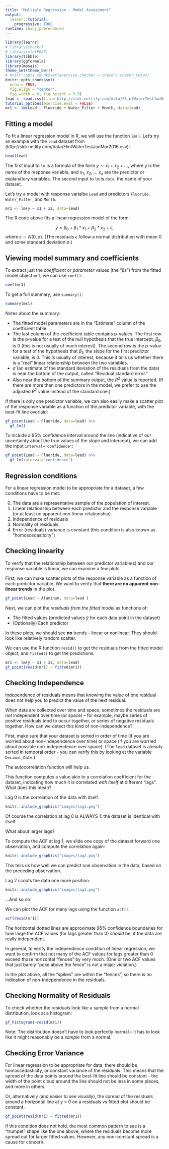 ```yaml
---
title: "Multiple Regression - Model Assessment"
output: 
  learnr::tutorial:
    progressive: TRUE
runtime: shiny_prerendered
---
```


```r
library(learnr)
# library(checkr)
# library(statPREP)
library(tibble)
library(ggformula)
library(mosaic)
theme_set(theme_bw())
# knitr::opts_chunk$set(exercise.checker = checkr::checkr_tutor)
knitr::opts_chunk$set(
  echo = TRUE,
  fig.align = "center",
  fig.width = 6, fig.height = 3.5)
lead <- read.csv(file='http://sldr.netlify.com/data/FlintWaterTestJanMar2016.csv')
tutorial_options(exercise.eval = FALSE)
mr1 <- lm(Lead ~ Fluoride + Water_Filter + Month, data=lead)
```

## Fitting a model
To fit a linear regression model in R, we will use the function `lm()`. Let's try an example with the `lead` dataset from (http://sldr.netlify.com/data/FlintWaterTestJanMar2016.csv):

```r
head(lead)
```

The first input to `lm` is a formula of the form $y \sim x_1 + x_2 + ...$, where y is the name of the response variable, and $x_1$, $x_2$, ... $x_n$ are the predictor or explanatory variables.  The second input to `lm` is `data`, the name of your dataset.

Let's try a model with response varialbe `Lead` and predictors `Fluoride`, `Water_Filter`, and `Month`.

```r
mr1 <- lm(y ~ x1 + x2, data=lead)
```

The R code above fits a linear regression model of the form:

$$ y = \beta_0 + \beta_1*x_1 + \beta_2*x_2 + \epsilon,$$
where $\epsilon \sim N(0, \sigma)$. (The residuals $\epsilon$ follow a normal distribution with mean 0 and some standard deviation $\sigma$.)

## Viewing model summary and coefficients
To extract just the *coefficient* or *parameter* values (the "$\beta$s") from the fitted model object `mr1`, we can use  `coef()`:

```r
coef(mr1)
```

To get a full summary, use `summary()`:
```r
summary(mr1)
```

Notes about the summary:

- The fitted model parameters are in the "Estimate" column of the coefficient table.
- The last column of the coefficient table contains p-values.  The first row is the p-value for a test of the null hypothesis that the true intercept, $\beta_0$, is 0 (this is not usually of much interest). The second row is the p-value for a test of the hypothesis that $\beta_1$, the slope for the first predictor variable, is 0.  This *is* usually of interest, because it tells us whether there is a "real" linear relationship between the two variables.
- $\hat{\sigma}$ (an estimate of the standard deviation of the residuals from the data) is near the bottom of the output, called "Residual standard error."
- Also near the bottom of the summary output, the $R^2$ value is reported.  (If there are more than one predictors in the model, we prefer to use the adjusted $R^2$ value instead of the standard one.)

If there is only one predictor variable, we can also easily make a scatter plot of the response variable as a function of the predictor variable, with the best-fit line overlaid:

```r
gf_point(Lead ~ Fluoride, data=lead) %>%
  gf_lm()
```

To include a 95% confidence interval around the line (indicative of our uncertainty about the true values of the slope and intercept), we can add the input `interval='confidence'`:

```r
gf_point(Lead ~ Fluoride, data=lead) %>%
  gf_lm(interval='confidence')
```

## Regression conditions
For a linear regression model to be appropriate for a dataset, a few conditions have to be met:

0. The data are a representative sample of the population of interest.
1. Linear relationship between each predictor and the response variable (or at least no apparent non-linear relationship).
2. Independence of residuals
3. Normality of residuals
4. Error (residuals) variance is constant (this condition is also known as "homoscedasticity")

## Checking linearity
To verify that the relationship between our predictor variable(s) and our response variable is linear, we can examine a few plots.

First, we can make scatter plots of the response variable as a function of each predictor variable. We want to verify that **there are no apparent non-linear trends** in the plot.

```r
gf_point(Lead ~ Aluminum, data=lead )
```

Next, we can plot the *residuals from the fitted model* as functions of:

- The fitted values (predicted values $\hat{y}$ for each data point in the dataset)
- (Optionally) Each predictor

In these plots, we should see **no** trends -- linear or nonlinear. They should look like relatively random scatter.

We can use the R function `resid()` to get the residuals from the fitted model object, and `fitted()` to get the predictions.

```r
mr1 <- lm(y ~ x1 + x2, data=lead)
gf_point(resid(mr1) ~ fitted(mr1))
```

## Checking Independence

Independence of residuals means that knowing the value of one residual does not help you to predict the value of the next residual.

When data are collected over time and space, sometimes the residuals are *not* independent over time (or space) -- for example, maybe series of positive residuals tend to occur together, or series of negative residuals together. How can we detect this kind of non-independence?

First, make sure that your dataset is sorted in order of time (if you are worried about non-independence over time) or space (if you are worried about possible non-independence over space). (The `lead` dataset is already sorted in temporal order - you can verify this by looking at the variable `Decimal_Date`.)

The autocorrelation function will help us.

This function computes a value akin to a correlation coefficient for the dataset, indicating how much it is correlated *with itself* at different "lags".  What does this mean?

Lag 0 is the correlation of the data with itself.

```r
knitr::include_graphics("images/lag1.png")
```

Of course the correlation at lag 0 is ALWAYS 1: the dataset is identical with itself.

What about larger lags?

To compute the ACF at lag 1, we slide one copy of the dataset forward one observation, and compute the correlation again:

```r
knitr::include_graphics("images/lag2.png")
```

This tells us how well we can predict one observation in the data, based on the preceding observation.

Lag 2 scoots the data one more position:

```r
knitr::include_graphics("images/lag3.png")
```

...And so on.

We can plot the ACF for many lags using the function `acf()`.

```r
acf(resid(mr1))
```

The horizontal dotted lines are approximate 95% confidence boundaries for how large the ACF values (for lags greater than 0) *should* be, if the data are really independent. 

In general, to verify the independence condition of linear regression, we want to confirm that not many of the ACF values for lags greater than 0 exceed those horizontal "fences" by very much. (One or two ACF values that just barely "poke above the fence" is not a major violation.)

In the plot above, all the "spikes" are within the "fences", so there is no indication of non-independence in the residuals.

## Checking Normality of Residuals
To check whether the residuals look like a sample from a normal distribution, look at a histogram:

```r
gf_histogram(~resid(mr1))
```

Note: The distribution doesn't have to look perfectly normal -- it has to look like it might reasonably be a *sample* from a normal.  

## Checking Error Variance
For linear regression to be appropriate for data, there should be homoscedasticity, or constant variance of the residuals.  This means that the spread of the data points around the best-fit line should be constant - the width of the point cloud around the line should not be less in some places, and more in others.  

Or, alternatively (and easier to see visually), the spread of the residuals around a horizontal line at y = 0 on a residuals vs fitted plot should be constant.

```r
gf_point(resid(mr1) ~ fitted(mr1))
```

If this condition does not hold, the most common pattern to see is a "trumpet" shape like the one above, where the residuals become more spread out for larger fitted values.  However, any non-constant spread is a cause for concern.